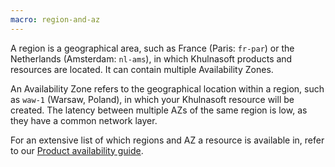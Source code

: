 ```yaml
---
macro: region-and-az
---
```


A region is a geographical area, such as France (Paris: `fr-par`) or the Netherlands (Amsterdam: `nl-ams`), in which Khulnasoft products and resources are located. It can contain multiple Availability Zones.

An Availability Zone refers to the geographical location within a region, such as `waw-1` (Warsaw, Poland), in which your Khulnasoft resource will be created. The latency between multiple AZs of the same region is low, as they have a common network layer.

For an extensive list of which regions and AZ a resource is available in, refer to our [Product availability guide](/console/account/reference-content/products-availability/).